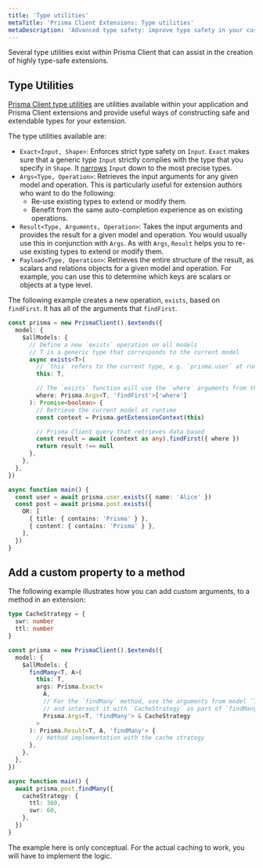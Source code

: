 ```yaml
---
title: 'Type utilities'
metaTitle: 'Prisma Client Extensions: Type utilities'
metaDescription: 'Advanced type safety: improve type safety in your custom model methods'
---
```


<TopBlock>

Several type utilities exist within Prisma Client that can assist in the creation of highly type-safe extensions.

</TopBlock>

## Type Utilities

[Prisma Client type utilities](/concepts/components/prisma-client/advanced-type-safety/) are utilities available within your application and Prisma Client extensions and provide useful ways of constructing safe and extendable types for your extension.

The type utilities available are:

- `Exact<Input, Shape>`: Enforces strict type safety on `Input`. `Exact` makes sure that a generic type `Input` strictly complies with the type that you specify in `Shape`. It [narrows](https://www.typescriptlang.org/docs/handbook/2/narrowing.html) `Input` down to the most precise types.
- `Args<Type, Operation>`: Retrieves the input arguments for any given model and operation. This is particularly useful for extension authors who want to do the following:
  - Re-use existing types to extend or modify them.
  - Benefit from the same auto-completion experience as on existing operations.
- `Result<Type, Arguments, Operation>`: Takes the input arguments and provides the result for a given model and operation. You would usually use this in conjunction with `Args`. As with `Args`, `Result` helps you to re-use existing types to extend or modify them.
- `Payload<Type, Operation>`: Retrieves the entire structure of the result, as scalars and relations objects for a given model and operation. For example, you can use this to determine which keys are scalars or objects at a type level.

The following example creates a new operation, `exists`, based on `findFirst`. It has all of the arguments that `findFirst`.

```ts
const prisma = new PrismaClient().$extends({
  model: {
    $allModels: {
      // Define a new `exists` operation on all models
      // T is a generic type that corresponds to the current model
      async exists<T>(
        // `this` refers to the current type, e.g. `prisma.user` at runtime
        this: T,

        // The `exists` function will use the `where` arguments from the current model, `T`, and the `findFirst` operation
        where: Prisma.Args<T, 'findFirst'>['where']
      ): Promise<boolean> {
        // Retrieve the current model at runtime
        const context = Prisma.getExtensionContext(this)

        // Prisma Client query that retrieves data based
        const result = await (context as any).findFirst({ where })
        return result !== null
      },
    },
  },
})

async function main() {
  const user = await prisma.user.exists({ name: 'Alice' })
  const post = await prisma.post.exists({
    OR: [
      { title: { contains: 'Prisma' } },
      { content: { contains: 'Prisma' } },
    ],
  })
}
```

## Add a custom property to a method

The following example illustrates how you can add custom arguments, to a method in an extension:

```ts highlight=16
type CacheStrategy = {
  swr: number
  ttl: number
}

const prisma = new PrismaClient().$extends({
  model: {
    $allModels: {
      findMany<T, A>(
        this: T,
        args: Prisma.Exact<
          A,
          // For the `findMany` method, use the arguments from model `T` and the `findMany` method
          // and intersect it with `CacheStrategy` as part of `findMany` arguments
          Prisma.Args<T, 'findMany'> & CacheStrategy
        >
      ): Prisma.Result<T, A, 'findMany'> {
        // method implementation with the cache strategy
      },
    },
  },
})

async function main() {
  await prisma.post.findMany({
    cacheStrategy: {
      ttl: 360,
      swr: 60,
    },
  })
}
```

The example here is only conceptual. For the actual caching to work, you will have to implement the logic.
